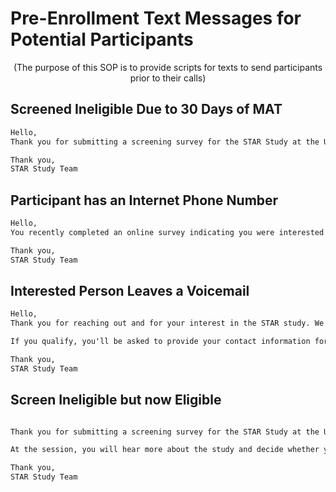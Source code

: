 # Pre-Enrollment Text Messages for Potential Participants {#sec-pre_enrollment_messages}

<center>(The purpose of this SOP is to provide scripts for texts to send participants prior to their calls)</center>

## Screened Ineligible Due to 30 Days of MAT
```html
Hello,
Thank you for submitting a screening survey for the STAR Study at the University of Wisconsin - Madison! After reviewing your responses, we've determined that you will be eligible to participate in the STAR Study as of {ADD DATE}. On {ADD DATE} I will send you a link to our Doodle Bookable Calendar. If you are still interested in participating, you can use that link to schedule a consent/onboarding session. At the session, you will hear more about the study and decide whether you want to participate. The session will take about 30 min and if you successfully complete the session, you will receive $20 in compensation. Thank you again and I hope you have a great rest of your day!

Thank you,
STAR Study Team
```

## Participant has an Internet Phone Number
```html
Hello,
You recently completed an online survey indicating you were interested in the STAR Research Study at the University of Wisconsin-Madison. We see you have scheduled a call session with us on* {INSERT DATE / TIME}. Unfortunately, our computer indicates that your phone carrier is not compatible with our study app and we will have to cancel the session at this time. We thank you kindly for your interest and hope you have a great day.

Thank you,
STAR Study Team
```
## Interested Person Leaves a Voicemail
```html
Hello,
Thank you for reaching out and for your interest in the STAR study. We are currently screening people for this study. If you are interested in applying, please fill out the pre-screener survey on our study website: https://starstudy.wisc.edu/

If you qualify, you'll be asked to provide your contact information for a phone call session where you will learn more about the study and join if you are still Interested. If you have any questions before you take a screening survey, you can check out the FAQ section of our study website, text the questions to this number and someone on our team will respond within 48 hours, or you can provide a time that would work for me to call you. I look forward to hearing from you!

Thank you,
STAR Study Team
```

## Screen Ineligible but now Eligible
```html

Thank you for submitting a screening survey for the STAR Study at the University of Wisconsin - Madison! After reviewing your responses, we've determined that you are now eligible to participate. If you are still interested in participating, you can use this link to schedule a consent/onboarding session: https://doodle.com/bp/starstudy1/consent-session. 

At the session, you will hear more about the study and decide whether you want to participate. The session will take about 30 minutes and if you successfully complete the session, you will receive $20 in compensation. Thank you again and I hope you have a great rest of your day!

Thank you,
STAR Study Team
```

